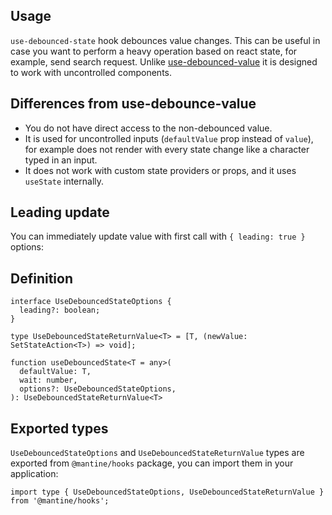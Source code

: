 

## Usage

`use-debounced-state` hook debounces value changes.
This can be useful in case you want to perform a heavy operation based on react state,
for example, send search request. Unlike [use-debounced-value](/hooks/use-debounced-value/) it
is designed to work with uncontrolled components.

<Demo data={HooksDemos.useDebouncedStateUsage} />

## Differences from use-debounce-value

- You do not have direct access to the non-debounced value.
- It is used for uncontrolled inputs (`defaultValue` prop instead of `value`), for example does not render with every state change like a character typed in an input.
- It does not work with custom state providers or props, and it uses `useState` internally.

## Leading update

You can immediately update value with first call with `{ leading: true }` options:

<Demo data={HooksDemos.useDebouncedStateLeading} />

## Definition

```tsx
interface UseDebouncedStateOptions {
  leading?: boolean;
}

type UseDebouncedStateReturnValue<T> = [T, (newValue: SetStateAction<T>) => void];

function useDebouncedState<T = any>(
  defaultValue: T,
  wait: number,
  options?: UseDebouncedStateOptions,
): UseDebouncedStateReturnValue<T>
```

## Exported types

`UseDebouncedStateOptions` and `UseDebouncedStateReturnValue` types are exported from `@mantine/hooks` package,
you can import them in your application:

```tsx
import type { UseDebouncedStateOptions, UseDebouncedStateReturnValue } from '@mantine/hooks';
```
